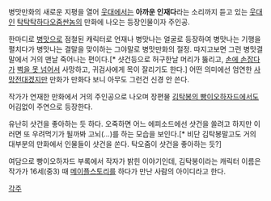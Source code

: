 병맛만화의 새로운 지평을 열어 [[웃긴대학|웃대]]에서는 '''아까운 인재다'''라는 소리까지 듣고 있는 [[웃대]]인 [[탁탁탁하다오줌싼놈]]의 만화에 나오는 등장인물이자 주인공.

한마디로 [[병맛]]으로 점철된 캐릭터로 언재나 병맛나는 얼굴로 등장하여 병맛나는 기행을 펼치다가 병맛나는 결말을 맞이하는 그야말로 병맛만화의 절정. 따지고보면 그런 병맛결말에서 거의 맨날 죽어나는 편이다.[* 샷건등으로 허구한날 머리가 뚫리고, [[손에 손잡고|손에 손잡다가]] [[이창석|벽을 못 넘어서]] 사망하고, 귀검사에게 목이 잘리기도 한다.] 어떤 의미에선 엄연한 [[사망전대]]겠지만 만화가 만화다 보니 아무도 그런건 신경 안 쓴다. 

작가가 연재한 만화에서 거의 주인공으로 나오며 장편물 [[김탁봉의 빵이오하자드]]에서도 어김없이 주연으로 등장한다.

유난히 샷건을 좋아하는 듯 하다. 오죽하면 어느 에피소드에선 샷건을 쏠려고 하지만 이러면 또 우려먹기가 될까봐 고뇌(...)를 하는 모습을 보인다.[* 비단 김탁봉말고도 거의 대부분의 만화에서 인물들이 샷건을 쏜다. 탁오줌이 샷건을 좋아하는 듯?]

여담으로 빵이오하자드 부록에서 작자가 밝힌 이야기인데, 김탁봉이라는 캐릭터 이름은 작가가 16세(중3) 때 [[메이플스토리]]를 하다가 만난 사람의 아이디라고 한다.  

[[각주]]
